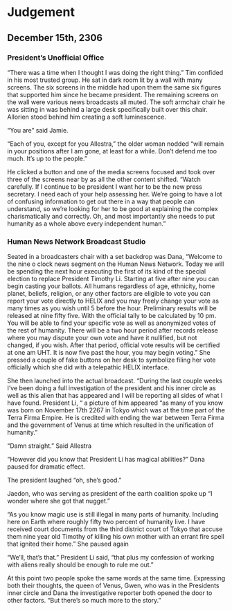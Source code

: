 # Judgement

## December 15th, 2306

### President’s Unofficial Office

“There was a time when I thought I was doing the right thing.” Tim confided in his most trusted group. He sat in dark room lit by a wall with many screens. The six screens in the middle had upon them the same six figures that supported him since he became president. The remaining screens on the wall were various news broadcasts all muted. The soft armchair chair he was sitting in was behind a large desk specifically built over this chair. Allorien stood behind him creating a soft luminescence.

“You are” said Jamie.

“Each of you, except for you Allestra,” the older woman nodded “will remain in your positions after I am gone, at least for a while. Don’t defend me too much. It’s up to the people.”

He clicked a button and one of the media screens focused and took over three of the screens near by as all the other content shifted. “Watch carefully. If I continue to be president I want her to be the new press secretary. I need each of your help assessing her. We’re going to have a lot of confusing information to get out there in a way that people can understand, so we’re looking for her to be good at explaining the complex charismatically and correctly. Oh, and most importantly she needs to put humanity as a whole above every independent human.”

### Human News Network Broadcast Studio

Seated in a broadcasters chair with a set backdrop was Dana, “Welcome to the nine o clock news segment on the Human News Network. Today we will be spending the next hour executing the first of its kind of the special election to replace President Timothy Li. Starting at five after nine you can begin casting your ballots. All humans regardless of age, ethnicity, home planet, beliefs, religion, or any other factors are eligible to vote you can report your vote directly to HELIX and you may freely change your vote as many times as you wish until 5 before the hour. Preliminary results will be released at nine fifty five. With the official tally to be calculated by 10 pm. You will be able to find your specific vote as well as anonymized votes of the rest of humanity. There will be a two hour period after records release where you may dispute your own vote and have it nullified, but not changed, if you wish. After that period, official vote results will be certified at one am UHT. It is now five past the hour, you may begin voting.” She pressed a couple of fake buttons on her desk to symbolize filing her vote officially which she did with a telepathic HELIX interface.

She then launched into the actual broadcast. “During the last couple weeks I’ve been doing a full investigation of the president and his inner circle as well as this alien that has appeared and I will be reporting all sides of what I have found. President Li, “ a picture of him appeared “as many of you know was born on November 17th 2267 in Tokyo which was at the time part of the Terra Firma Empire. He is credited with ending the war between Terra Firma and the government of Venus at time which resulted in the unification of humanity.”

“Damn straight.” Said Allestra

“However did you know that President Li has magical abilities?” Dana paused for dramatic effect.

The president laughed “oh, she’s good.”

Jaedon, who was serving as president of the earth coalition spoke up “I wonder where she got that nugget.”

“As you know magic use is still illegal in many parts of humanity. Including here on Earth where roughly fifty two percent of humanity live. I have received court documents from the third district court of Tokyo that accuse them nine year old Timothy of killing his own mother with an errant fire spell that ignited their home.” She paused again

“We’ll, that’s that.” President Li said, “that plus my confession of working with aliens really should be enough to rule me out.”

At this point two people spoke the same words at the same time. Expressing both their thoughts, the queen of Venus, Gwen, who was in the Presidents inner circle and Dana the investigative reporter both opened the door to other factors.  “But there’s so much more to the story.”
